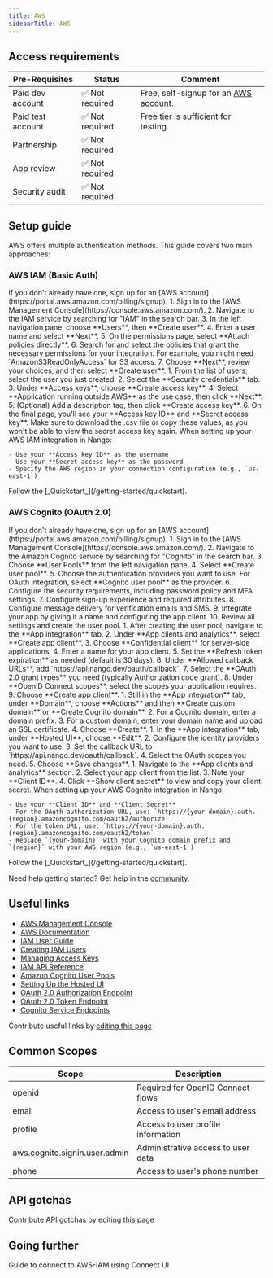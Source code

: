 ```yaml
---
title: AWS
sidebarTitle: AWS
---
```



<Overview />
<PreBuiltTooling />
<PreBuiltUseCases />

## Access requirements
| Pre-Requisites | Status | Comment|
| - | - | - |
| Paid dev account | ✅ Not required | Free, self-signup for an [AWS account](https://portal.aws.amazon.com/billing/signup). |
| Paid test account | ✅ Not required | Free tier is sufficient for testing. |
| Partnership | ✅ Not required | |
| App review | ✅ Not required | |
| Security audit | ✅ Not required | |


## Setup guide

AWS offers multiple authentication methods. This guide covers two main approaches:

### AWS IAM (Basic Auth)

<Steps>
  <Step title="Create an AWS account">
    If you don't already have one, sign up for an [AWS account](https://portal.aws.amazon.com/billing/signup).
  </Step>
  <Step title="Create an IAM user">
    1. Sign in to the [AWS Management Console](https://console.aws.amazon.com/).
    2. Navigate to the IAM service by searching for "IAM" in the search bar.
    3. In the left navigation pane, choose **Users**, then **Create user**.
    4. Enter a user name and select **Next**.
    5. On the permissions page, select **Attach policies directly**.
    6. Search for and select the policies that grant the necessary permissions for your integration. For example, you might need `AmazonS3ReadOnlyAccess` for S3 access.
    7. Choose **Next**, review your choices, and then select **Create user**.
  </Step>
  <Step title="Create access keys">
    1. From the list of users, select the user you just created.
    2. Select the **Security credentials** tab.
    3. Under **Access keys**, choose **Create access key**.
    4. Select **Application running outside AWS** as the use case, then click **Next**.
    5. (Optional) Add a description tag, then click **Create access key**.
    6. On the final page, you'll see your **Access key ID** and **Secret access key**. Make sure to download the .csv file or copy these values, as you won't be able to view the secret access key again.
  </Step>
  <Step title="Configure your integration in Nango">
    When setting up your AWS IAM integration in Nango:
    
    - Use your **Access key ID** as the username
    - Use your **Secret access key** as the password
    - Specify the AWS region in your connection configuration (e.g., `us-east-1`)
  </Step>
  <Step title="Next">
    Follow the [_Quickstart_](/getting-started/quickstart).
  </Step>
</Steps>

### AWS Cognito (OAuth 2.0)

<Steps>
  <Step title="Create an AWS account">
    If you don't already have one, sign up for an [AWS account](https://portal.aws.amazon.com/billing/signup).
  </Step>
  <Step title="Create a Cognito User Pool">
    1. Sign in to the [AWS Management Console](https://console.aws.amazon.com/).
    2. Navigate to the Amazon Cognito service by searching for "Cognito" in the search bar.
    3. Choose **User Pools** from the left navigation pane.
    4. Select **Create user pool**.
    5. Choose the authentication providers you want to use. For OAuth integration, select **Cognito user pool** as the provider.
    6. Configure the security requirements, including password policy and MFA settings.
    7. Configure sign-up experience and required attributes.
    8. Configure message delivery for verification emails and SMS.
    9. Integrate your app by giving it a name and configuring the app client.
    10. Review all settings and create the user pool.
  </Step>
  <Step title="Configure the App Client">
    1. After creating the user pool, navigate to the **App integration** tab.
    2. Under **App clients and analytics**, select **Create app client**.
    3. Choose **Confidential client** for server-side applications.
    4. Enter a name for your app client.
    5. Set the **Refresh token expiration** as needed (default is 30 days).
    6. Under **Allowed callback URLs**, add `https://api.nango.dev/oauth/callback`.
    7. Select the **OAuth 2.0 grant types** you need (typically Authorization code grant).
    8. Under **OpenID Connect scopes**, select the scopes your application requires.
    9. Choose **Create app client**.
  </Step>
  <Step title="Configure a Domain">
    1. Still in the **App integration** tab, under **Domain**, choose **Actions** and then **Create custom domain** or **Create Cognito domain**.
    2. For a Cognito domain, enter a domain prefix.
    3. For a custom domain, enter your domain name and upload an SSL certificate.
    4. Choose **Create**.
  </Step>
  <Step title="Configure OAuth Settings">
    1. In the **App integration** tab, under **Hosted UI**, choose **Edit**.
    2. Configure the identity providers you want to use.
    3. Set the callback URL to `https://api.nango.dev/oauth/callback`.
    4. Select the OAuth scopes you need.
    5. Choose **Save changes**.
  </Step>
  <Step title="Obtain Client Credentials">
    1. Navigate to the **App clients and analytics** section.
    2. Select your app client from the list.
    3. Note your **Client ID**.
    4. Click **Show client secret** to view and copy your client secret.
  </Step>
  <Step title="Configure your integration in Nango">
    When setting up your AWS Cognito integration in Nango:
    
    - Use your **Client ID** and **Client Secret**
    - For the OAuth authorization URL, use: `https://{your-domain}.auth.{region}.amazoncognito.com/oauth2/authorize`
    - For the token URL, use: `https://{your-domain}.auth.{region}.amazoncognito.com/oauth2/token`
    - Replace `{your-domain}` with your Cognito domain prefix and `{region}` with your AWS region (e.g., `us-east-1`)
  </Step>
  <Step title="Next">
    Follow the [_Quickstart_](/getting-started/quickstart).
  </Step>
</Steps>

<Tip>Need help getting started? Get help in the [community](https://nango.dev/slack).</Tip>


## Useful links

-   [AWS Management Console](https://console.aws.amazon.com/)
-   [AWS Documentation](https://docs.aws.amazon.com/)
-   [IAM User Guide](https://docs.aws.amazon.com/IAM/latest/UserGuide/introduction.html)
-   [Creating IAM Users](https://docs.aws.amazon.com/IAM/latest/UserGuide/id_users_create.html)
-   [Managing Access Keys](https://docs.aws.amazon.com/IAM/latest/UserGuide/id_credentials_access-keys.html)
-   [IAM API Reference](https://docs.aws.amazon.com/IAM/latest/APIReference/welcome.html)
-   [Amazon Cognito User Pools](https://docs.aws.amazon.com/cognito/latest/developerguide/cognito-user-pool-as-user-directory.html)
-   [Setting Up the Hosted UI](https://docs.aws.amazon.com/cognito/latest/developerguide/cognito-user-pools-app-integration.html)
-   [OAuth 2.0 Authorization Endpoint](https://docs.aws.amazon.com/cognito/latest/developerguide/authorization-endpoint.html)
-   [OAuth 2.0 Token Endpoint](https://docs.aws.amazon.com/cognito/latest/developerguide/token-endpoint.html)
-   [Cognito Service Endpoints](https://docs.aws.amazon.com/general/latest/gr/cognito_identity.html)

<Note>Contribute useful links by [editing this page](https://github.com/nangohq/nango/tree/master/docs-v2/integrations/all/aws.mdx)</Note>

## Common Scopes

| Scope | Description |
| ----- | ----------- |
| openid | Required for OpenID Connect flows |
| email | Access to user's email address |
| profile | Access to user profile information |
| aws.cognito.signin.user.admin | Administrative access to user data |
| phone | Access to user's phone number |

## API gotchas

<Note>Contribute API gotchas by [editing this page](https://github.com/nangohq/nango/tree/master/docs-v2/integrations/all/aws.mdx)</Note>

## Going further

<Card title="Connect to AWS-IAM" icon="link" href="/integrations/all/aws-iam/connect" horizontal>
  Guide to connect to AWS-IAM using Connect UI
</Card>
